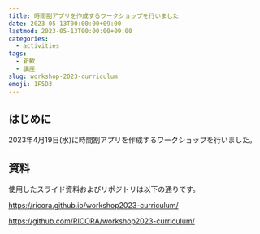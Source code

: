 ```yaml
---
title: 時間割アプリを作成するワークショップを行いました
date: 2023-05-13T00:00:00+09:00
lastmod: 2023-05-13T00:00:00+09:00
categories:
  - activities
tags:
  - 新歓
  - 講座
slug: workshop-2023-curriculum
emoji: 1F5D3
---
```


## はじめに

2023年4月19日(水)に時間割アプリを作成するワークショップを行いました。

## 資料

使用したスライド資料およびリポジトリは以下の通りです。

https://ricora.github.io/workshop2023-curriculum/

https://github.com/RICORA/workshop2023-curriculum/
